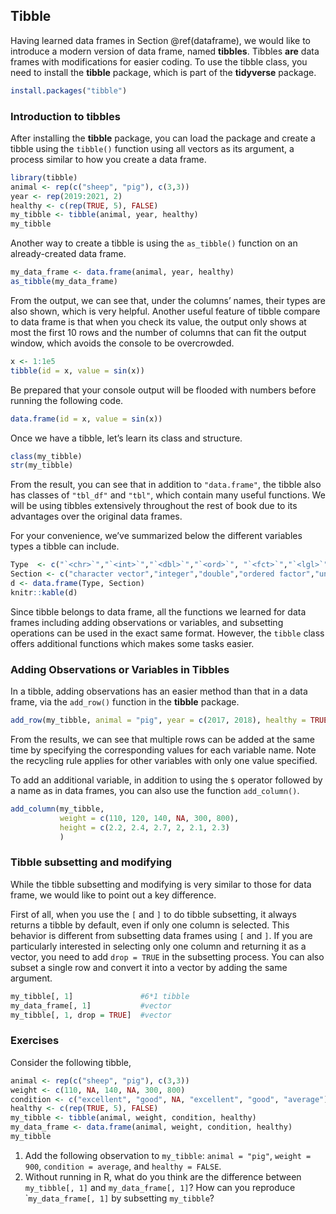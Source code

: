 ## Tibble {#tibble}

Having learned data frames in Section \@ref(dataframe), we would like to introduce a modern version of data frame, named **tibbles**. Tibbles **are** data frames with modifications for easier coding. To use the tibble class, you need to install the **tibble** package, which is part of the **tidyverse** package. 

```r
install.packages("tibble")
```


### Introduction to tibbles

After installing the **tibble** package, you can load the package and create a tibble using the `tibble()` function using all vectors as its argument, a process similar to how you create a data frame.
```r
library(tibble)
animal <- rep(c("sheep", "pig"), c(3,3))
year <- rep(2019:2021, 2)
healthy <- c(rep(TRUE, 5), FALSE)
my_tibble <- tibble(animal, year, healthy)
my_tibble
```

Another way to create a tibble is using the `as_tibble()` function on an already-created data frame.
```r
my_data_frame <- data.frame(animal, year, healthy)
as_tibble(my_data_frame)
```

From the output, we can see that, under the columns' names, their types are also shown, which is very helpful. Another useful feature of tibble compare to data frame is that when you check its value, the output only shows at most the first 10 rows and the number of columns that can fit the output window, which avoids the console to be overcrowded. 
```r
x <- 1:1e5
tibble(id = x, value = sin(x))
```

Be prepared that your console output will be flooded with numbers before running the following code. 
```r
data.frame(id = x, value = sin(x)) 
```

Once we have a tibble, let's learn its class and structure.
```r
class(my_tibble)
str(my_tibble)
```

From the result, you can see that in addition to `"data.frame"`, the tibble also has classes of `"tbl_df"` and `"tbl"`, which contain many useful functions. We will be using tibbles extensively throughout the rest of book due to its advantages over the original data frames.

For your convenience, we've summarized below the different variables types a tibble can include.

```r
Type  <- c("`<chr>`","`<int>`","`<dbl>`","`<ord>`", "`<fct>`","`<lgl>`","`<date>`","`<dttm>`")
Section <- c("character vector","integer","double","ordered factor","unordered factor", "logical vector", "dates", "date-times")
d <- data.frame(Type, Section)
knitr::kable(d)
```

Since tibble belongs to data frame, all the functions we learned for data frames including adding observations or variables, and subsetting operations can be used in the exact same format. However, the `tibble` class offers additional functions which makes some tasks easier.

### Adding Observations or Variables in Tibbles

In a tibble, adding observations has an easier method than that in a data frame, via the `add_row()` function in the **tibble** package. 
```r
add_row(my_tibble, animal = "pig", year = c(2017, 2018), healthy = TRUE)
```

From the results, we can see that multiple rows can be added at the same time by specifying the corresponding values for each variable name. Note the recycling rule applies for other variables with only one value specified. 

To add an additional variable, in addition to using the `$` operator followed by a name as in data frames, you can also use the function `add_column()`. 

```r
add_column(my_tibble, 
           weight = c(110, 120, 140, NA, 300, 800),
           height = c(2.2, 2.4, 2.7, 2, 2.1, 2.3)
           )
```

### Tibble subsetting and modifying

While the tibble subsetting and modifying is very similar to those for data frame, we would like to point out a key difference. 

First of all, when you use the `[` and  `]` to do tibble subsetting, it always returns a tibble by default, even if only one column is selected. This behavior is different from subsetting data frames using `[` and `]`. If you are particularly interested in selecting only one column and returning it as a vector, you need to add `drop = TRUE` in the subsetting process. You can also subset a single row and convert it into a vector by adding the same argument.
```r
my_tibble[, 1]               #6*1 tibble
my_data_frame[, 1]           #vector
my_tibble[, 1, drop = TRUE]  #vector
```


### Exercises
Consider the following tibble,
```r
animal <- rep(c("sheep", "pig"), c(3,3))
weight <- c(110, NA, 140, NA, 300, 800)
condition <- c("excellent", "good", NA, "excellent", "good", "average")
healthy <- c(rep(TRUE, 5), FALSE)
my_tibble <- tibble(animal, weight, condition, healthy)
my_data_frame <- data.frame(animal, weight, condition, healthy)
my_tibble
```
1. Add the following observation to `my_tibble`: `animal = "pig"`, `weight = 900`, `condition = average`, and `healthy = FALSE`. 
2. Without running in R, what do you think are the difference between `my_tibble[, 1]` and `my_data_frame[, 1]`? How can you reproduce ``my_data_frame[, 1]` by subsetting `my_tibble`? 
